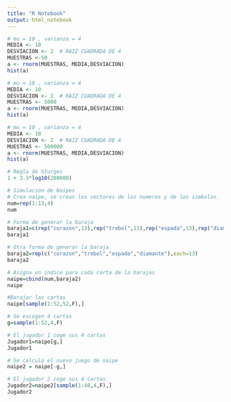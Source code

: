 ```yaml
---
title: "R Notebook"
output: html_notebook
---
```



```r
# mu = 10 , varianza = 4
MEDIA <- 10
DESVIACION <- 2  # RAIZ CUADRADA DE 4
MUESTRAS <-50
a <- rnorm(MUESTRAS, MEDIA,DESVIACION)
hist(a)

```
```r
# mu = 10 , varianza = 4
MEDIA <- 10
DESVIACION <- 2  # RAIZ CUADRADA DE 4
MUESTRAS <- 5000
a <- rnorm(MUESTRAS, MEDIA,DESVIACION)
hist(a)

```

```r

# mu = 10 , varianza = 4
MEDIA <- 10
DESVIACION <- 2  # RAIZ CUADRADA DE 4
MUESTRAS <- 500000
a <- rnorm(MUESTRAS, MEDIA,DESVIACION)
hist(a)

```
```r
# Regla de Sturges
1 + 3.3*log10(200000)

```

```r
# Simulacion de Naipes
# Crea naipe, se crean los vectores de los numeros y de los simbolos.
num=rep(1:13,4)
num
```
```r
# Forma de generar la baraja
baraja1=c(rep("corazon",13),rep("trebol",13),rep("espada",13),rep("diamante",13))
baraja1
```
```r
# Otra forma de generar la baraja
baraja2=rep(c("corazon","trebol","espada","diamante"),each=13)
baraja2
```

```r
# Asigna un indice para cada carta de la barajas
naipe=cbind(num,baraja2)
naipe
```
```r
#Barajar las cartas
naipe[sample(1:52,52,F),]
```
```r
# Se escogen 4 cartas
g=sample(1:52,4,F)

# El jugador 1 coge sus 4 cartas
Jugador1=naipe[g,]
Jugador1
```


```r
# Se calcula el nuevo juego de naipe
naipe2 = naipe[-g,]

# El jugador 2 coge sus 4 cartas
Jugador2=naipe2[sample(1:48,4,F),]
Jugador2
```

